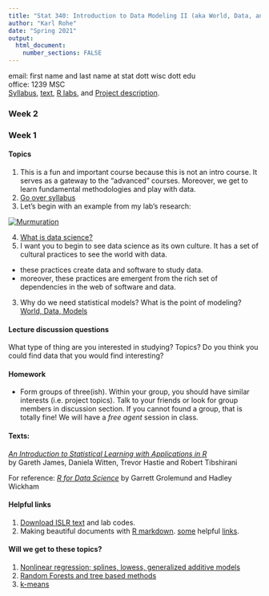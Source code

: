 ```yaml
---
title: "Stat 340: Introduction to Data Modeling II (aka World, Data, and Models)"
author: "Karl Rohe"
date: "Spring 2021"
output: 
  html_document:
    number_sections: FALSE
---
```


email: first name and last name at stat dott wisc dott edu  
office: 1239 MSC  
[Syllabus](syllabus.pdf), [text](text/worldDataModels.html),   [R labs](labs.R), and [Project description](projectDescription.html).

### Week 2  


### Week 1  
#### Topics 
1) This is a fun and important course because this is not an intro course.  It serves as a gateway to the "advanced" courses.  Moreover, we get to learn fundamental methodologies and play with data. 
2) [Go over syllabus](syllabus.pdf)
3) Let's begin with an example from my lab's research:

[![Murmuration](text/murmuration-Lecture/assets/thumbnail.jpeg)](text/murmuration-Lecture/index.html)

4) [What is data science?](http://pages.stat.wisc.edu/~karlrohe/dsthemes/)
5) I want you to begin to see data science as its own culture. It has a set of cultural practices to see the world with data.   
  - these practices create data and software to study data. 
  - moreover, these practices are emergent from the rich set of dependencies in the web of software and data.
3) Why do we need statistical models?  What is the point of modeling? [World, Data, Models](text/worldDataModels.html)


#### Lecture discussion questions
What type of thing are you interested in studying?  Topics? Do you think you could find data that you would find interesting?


#### Homework 


-  Form groups of three(ish). Within your group, you should have similar interests (i.e. project topics). Talk to your friends or look for group members in discussion section. If you cannot found a group, that is totally fine! We will have a *free agent* session in class.


#### Texts: 
[*An Introduction to Statistical Learning with Applications in R*](http://www-bcf.usc.edu/~gareth/ISL/)  
by Gareth James, Daniela Witten, Trevor Hastie and Robert Tibshirani  

For reference:  [*R for Data Science*](http://r4ds.had.co.nz) by Garrett Grolemund and Hadley Wickham


#### Helpful links
1) [Download ISLR text](http://www-bcf.usc.edu/~gareth/ISL/) and lab codes.   
4) Making beautiful documents with [R markdown](http://rmarkdown.rstudio.com).  [some](../ht/rmarkdown-cheatsheet.pdf) helpful [links](../ht/rmarkdown-reference.pdf).

#### Will we get to these topics?  
1) [Nonlinear regression; splines, lowess, generalized additive models](../ht/07-nonlinear.pdf)  
2) [Random Forests and tree based methods](../ht/08-trees.pdf)  
3) [k-means](../ht/10-unsupervised.pdf)  
